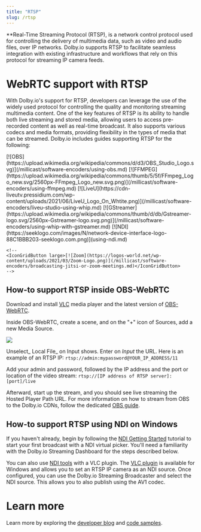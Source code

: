 ```yaml
---
title: "RTSP"
slug: /rtsp
---
```

**Real-Time Streaming Protocol (RTSP), is a network control protocol used for controlling the delivery of multimedia data, such as video and audio files, over IP networks. Dolby.io supports RTSP to facilitate seamless integration with existing infrastructure and workflows that rely on this protocol for streaming IP camera feeds. 

# WebRTC support with RTSP

With Dolby.io's support for RTSP, developers can leverage the use of the widely used protocol for controlling the quality and monitoring streaming multimedia content. One of the key features of RTSP is its ability to handle both live streaming and stored media, allowing users to access pre-recorded content as well as real-time broadcast. It also supports various codecs and media formats, providing flexibility in the types of media that can be streamed. Dolby.io includes guides supporting RTSP for the following:


<!-- prettier-ignore-start -->

<IconGrid>
    <IconGridButton large>[![OBS](https://upload.wikimedia.org/wikipedia/commons/d/d3/OBS_Studio_Logo.svg)](/millicast/software-encoders/using-obs.md)</IconGridButton>
    <IconGridButton large>[![FFMPEG](https://upload.wikimedia.org/wikipedia/commons/thumb/5/5f/FFmpeg_Logo_new.svg/2560px-FFmpeg_Logo_new.svg.png)](/millicast/software-encoders/using-ffmpeg.md)</IconGridButton>
    <IconGridButton large>[![LiveU](https://cdn-liveutv.pressidium.com/wp-content/uploads/2021/06/LiveU_Logo_On_Whtite.png)](/millicast/software-encoders/liveu-studio-using-whip.md)</IconGridButton>
    <IconGridButton large>[![GStreamer](https://upload.wikimedia.org/wikipedia/commons/thumb/d/db/Gstreamer-logo.svg/2560px-Gstreamer-logo.svg.png)](/millicast/software-encoders/using-whip-with-gstreamer.md)</IconGridButton>
    <IconGridButton large>[![NDI](https://seeklogo.com/images/N/network-device-interface-logo-88C1BBB203-seeklogo.com.png)](using-ndi.md)</IconGridButton>

    <!--
    <IconGridButton large>[![Zoom](https://logos-world.net/wp-content/uploads/2021/03/Zoom-Logo.png)](/millicast/software-encoders/broadcasting-jitsi-or-zoom-meetings.md)</IconGridButton>
    -->

</IconGrid>
<!-- prettier-ignore-end -->

## How-to support RTSP inside OBS-WebRTC

Download and install [VLC](https://www.videolan.org/vlc/) media player and the latest version of [OBS-WebRTC](https://github.com/CoSMoSoftware/OBS-studio-webrtc/releases). 

Inside OBS-WebRTC, create a scene, and on the "+" icon of Sources, add a new Media Source.


![](../assets/img/Capture_decran_2023-07-13_a_2.57.43_PM.png)



Unselect_ Local File_ on Input shows. Enter on _Input_ the URL. Here is an example of an RTSP IP: `rtsp://admin:mypassword@YOUR_IP_ADDRESS/11`

Add your admin and password, followed by the IP address and the port or location of the video stream: `rtsp://[IP address of RTSP server]:[port]/live`

Afterward, start up the stream, and you should see live streaming the Hosted Player Path URL. For more information on how to stream from OBS to the Dolby.io CDNs, follow the dedicated [OBS guide](/millicast/software-encoders/using-obs.md).

## How-to support RTSP using NDI on Windows

If you haven't already, begin by following the [NDI Getting Started](/millicast/broadcast/using-ndi.md) tutorial to start your first broadcast with a NDI virtual picker. You'll need a familiarity with the Dolby.io Streaming Dashboard for the steps described below.

You can also use [NDI tools](https://ndi.video/tools/ndi-core-suite/) with a VLC plugin. The [VLC plugin](https://ndi.video/tools/vlc-plugin/) is available for Windows and allows you to set an RTSP IP camera as an NDI source. Once configured, you can use the Dolby.io Streaming Broadcaster and select the NDI source. This allows you to also publish using the AV1 codec. 

# Learn more

Learn more by exploring the [developer blog](https://dolby.io/blog/tag/broadcast/) and [code samples](https://github.com/orgs/dolbyio-samples/repositories?q=broadcast).




